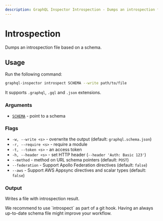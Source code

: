```yaml
---
description: GraphQL Inspector Introspection - Dumps an introspection file based on a schema.
---
```


# Introspection

Dumps an introspection file based on a schema.

## Usage

Run the following command:

```sh
graphql-inspector introspect SCHEMA --write path/to/file
```

It supports `.graphql`, `.gql` and `.json` extensions.

### Arguments

- [`SCHEMA`](../api/schema) - point to a schema

### Flags

- `-w, --write <s>` - overwrite the output (default: `graphql.schema.json`)
- `-r, --require <s>` - require a module
- `-t, --token <s>` - an access token
- `-h, --header <s>` - set HTTP header (`--header 'Auth: Basic 123'`)
- `--method` - method on URL schema pointers (default: `POST`)
- `--federation` - Support Apollo Federation directives (default: `false`)
- `--aws` - Support AWS Appsync directives and scalar types (default: `false`)

### Output

Writes a file with introspection result.

<Callout>
  We recommend to use `introspect` as part of a git hook. Having an always up-to-date schema file
  might improve your workflow.
</Callout>
